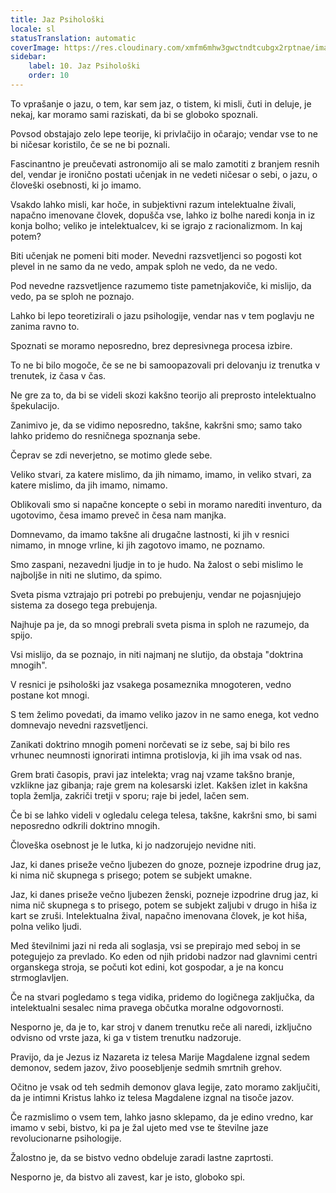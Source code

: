 ```yaml
---
title: Jaz Psihološki
locale: sl
statusTranslation: automatic
coverImage: https://res.cloudinary.com/xmfm6mhw3gwctndtcubgx2rptnae/image/upload/v1741354419/small_cover_la_gran_rebelion_28716e29d2.webp
sidebar:
    label: 10. Jaz Psihološki
    order: 10
---
```

To vprašanje o jazu, o tem, kar sem jaz, o tistem, ki misli, čuti in deluje, je nekaj, kar moramo sami raziskati, da bi se globoko spoznali.

Povsod obstajajo zelo lepe teorije, ki privlačijo in očarajo; vendar vse to ne bi ničesar koristilo, če se ne bi poznali.

Fascinantno je preučevati astronomijo ali se malo zamotiti z branjem resnih del, vendar je ironično postati učenjak in ne vedeti ničesar o sebi, o jazu, o človeški osebnosti, ki jo imamo.

Vsakdo lahko misli, kar hoče, in subjektivni razum intelektualne živali, napačno imenovane človek, dopušča vse, lahko iz bolhe naredi konja in iz konja bolho; veliko je intelektualcev, ki se igrajo z racionalizmom. In kaj potem?

Biti učenjak ne pomeni biti moder. Nevedni razsvetljenci so pogosti kot plevel in ne samo da ne vedo, ampak sploh ne vedo, da ne vedo.

Pod nevedne razsvetljence razumemo tiste pametnjakoviče, ki mislijo, da vedo, pa se sploh ne poznajo.

Lahko bi lepo teoretizirali o jazu psihologije, vendar nas v tem poglavju ne zanima ravno to.

Spoznati se moramo neposredno, brez depresivnega procesa izbire.

To ne bi bilo mogoče, če se ne bi samoopazovali pri delovanju iz trenutka v trenutek, iz časa v čas.

Ne gre za to, da bi se videli skozi kakšno teorijo ali preprosto intelektualno špekulacijo.

Zanimivo je, da se vidimo neposredno, takšne, kakršni smo; samo tako lahko pridemo do resničnega spoznanja sebe.

Čeprav se zdi neverjetno, se motimo glede sebe.

Veliko stvari, za katere mislimo, da jih nimamo, imamo, in veliko stvari, za katere mislimo, da jih imamo, nimamo.

Oblikovali smo si napačne koncepte o sebi in moramo narediti inventuro, da ugotovimo, česa imamo preveč in česa nam manjka.

Domnevamo, da imamo takšne ali drugačne lastnosti, ki jih v resnici nimamo, in mnoge vrline, ki jih zagotovo imamo, ne poznamo.

Smo zaspani, nezavedni ljudje in to je hudo. Na žalost o sebi mislimo le najboljše in niti ne slutimo, da spimo.

Sveta pisma vztrajajo pri potrebi po prebujenju, vendar ne pojasnjujejo sistema za dosego tega prebujenja.

Najhuje pa je, da so mnogi prebrali sveta pisma in sploh ne razumejo, da spijo.

Vsi mislijo, da se poznajo, in niti najmanj ne slutijo, da obstaja "doktrina mnogih".

V resnici je psihološki jaz vsakega posameznika mnogoteren, vedno postane kot mnogi.

S tem želimo povedati, da imamo veliko jazov in ne samo enega, kot vedno domnevajo nevedni razsvetljenci.

Zanikati doktrino mnogih pomeni norčevati se iz sebe, saj bi bilo res vrhunec neumnosti ignorirati intimna protislovja, ki jih ima vsak od nas.

Grem brati časopis, pravi jaz intelekta; vrag naj vzame takšno branje, vzklikne jaz gibanja; raje grem na kolesarski izlet. Kakšen izlet in kakšna topla žemlja, zakriči tretji v sporu; raje bi jedel, lačen sem.

Če bi se lahko videli v ogledalu celega telesa, takšne, kakršni smo, bi sami neposredno odkrili doktrino mnogih.

Človeška osebnost je le lutka, ki jo nadzorujejo nevidne niti.

Jaz, ki danes priseže večno ljubezen do gnoze, pozneje izpodrine drug jaz, ki nima nič skupnega s prisego; potem se subjekt umakne.

Jaz, ki danes priseže večno ljubezen ženski, pozneje izpodrine drug jaz, ki nima nič skupnega s to prisego, potem se subjekt zaljubi v drugo in hiša iz kart se zruši. Intelektualna žival, napačno imenovana človek, je kot hiša, polna veliko ljudi.

Med številnimi jazi ni reda ali soglasja, vsi se prepirajo med seboj in se potegujejo za prevlado. Ko eden od njih pridobi nadzor nad glavnimi centri organskega stroja, se počuti kot edini, kot gospodar, a je na koncu strmoglavljen.

Če na stvari pogledamo s tega vidika, pridemo do logičnega zaključka, da intelektualni sesalec nima pravega občutka moralne odgovornosti.

Nesporno je, da je to, kar stroj v danem trenutku reče ali naredi, izključno odvisno od vrste jaza, ki ga v tistem trenutku nadzoruje.

Pravijo, da je Jezus iz Nazareta iz telesa Marije Magdalene izgnal sedem demonov, sedem jazov, živo poosebljenje sedmih smrtnih grehov.

Očitno je vsak od teh sedmih demonov glava legije, zato moramo zaključiti, da je intimni Kristus lahko iz telesa Magdalene izgnal na tisoče jazov.

Če razmislimo o vsem tem, lahko jasno sklepamo, da je edino vredno, kar imamo v sebi, bistvo, ki pa je žal ujeto med vse te številne jaze revolucionarne psihologije.

Žalostno je, da se bistvo vedno obdeluje zaradi lastne zaprtosti.

Nesporno je, da bistvo ali zavest, kar je isto, globoko spi.

